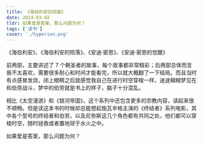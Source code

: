 ```yaml
---
title: 《海伯利安四部曲》
date: 2024-03-02
tldr: 如果爱是答案，那么问题为何？
tags: ['读书']
cover: './hyperion.png'
---
```


《海伯利安》、《海伯利安的陨落》、《安迪·密恩》、《安迪·密恩的觉醒》

前两部，主要讲述了 7 个朝圣者的故事，每个故事都非常精彩；后两部总体而言我不太喜欢，需要很多耐心和时间才能看完，所以就大概翻了一下结局。而且当时有点感冒发烧，闭上眼睛之后就感觉我自己在进行时空穿梭一样，迷迷糊糊梦见在和伯劳战斗，梦中的伯劳就是书上的样子，脑子十分混乱。

相比《太空漫游》和《银河帝国》，这个系列中还包含更多的宗教内容，读起来很不顺畅。但是读这本书的时候却总能想起施瓦辛格主演的《终结者》系列电影，其中各个型号的终结者和伯劳，以及尼弥斯这几个角色都有共同之处，他们都可以穿梭时空，随时拯救或者置地球于水火之中。

如果爱是答案，那么问题为何？
